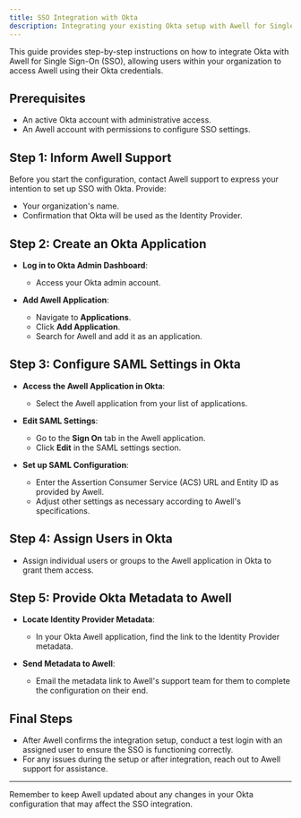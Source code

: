 ```yaml
---
title: SSO Integration with Okta
description: Integrating your existing Okta setup with Awell for Single Sign On (SSO)
---
```


This guide provides step-by-step instructions on how to integrate Okta with Awell for Single Sign-On (SSO), allowing users within your organization to access Awell using their Okta credentials.

## Prerequisites
- An active Okta account with administrative access.
- An Awell account with permissions to configure SSO settings.

## Step 1: Inform Awell Support

Before you start the configuration, contact Awell support to express your intention to set up SSO with Okta. Provide:

- Your organization's name.
- Confirmation that Okta will be used as the Identity Provider.

## Step 2: Create an Okta Application

- **Log in to Okta Admin Dashboard**:
   - Access your Okta admin account.

- **Add Awell Application**:
   - Navigate to **Applications**.
   - Click **Add Application**.
   - Search for Awell and add it as an application.

## Step 3: Configure SAML Settings in Okta

- **Access the Awell Application in Okta**:
   - Select the Awell application from your list of applications.

- **Edit SAML Settings**:
   - Go to the **Sign On** tab in the Awell application.
   - Click **Edit** in the SAML settings section.

- **Set up SAML Configuration**:
   - Enter the Assertion Consumer Service (ACS) URL and Entity ID as provided by Awell.
   - Adjust other settings as necessary according to Awell's specifications.

## Step 4: Assign Users in Okta

- Assign individual users or groups to the Awell application in Okta to grant them access.

## Step 5: Provide Okta Metadata to Awell

- **Locate Identity Provider Metadata**:
   - In your Okta Awell application, find the link to the Identity Provider metadata.

- **Send Metadata to Awell**:
   - Email the metadata link to Awell's support team for them to complete the configuration on their end.

## Final Steps

- After Awell confirms the integration setup, conduct a test login with an assigned user to ensure the SSO is functioning correctly.
- For any issues during the setup or after integration, reach out to Awell support for assistance.

---

Remember to keep Awell updated about any changes in your Okta configuration that may affect the SSO integration.